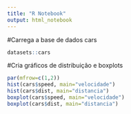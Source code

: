 ```yaml
---
title: "R Notebook"
output: html_notebook
---
```


#Carrega a base de dados cars
```r
datasets::cars
```


#Cria gráficos de distribuição e boxplots
```r
par(mfrow=c(1,2))
hist(cars$speed, main="velocidade")
hist(cars$dist, main="distancia")
boxplot(cars$speed, main="velocidade")
boxplot(cars$dist, main="distancia")

```

